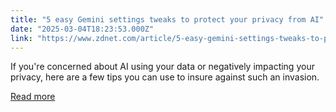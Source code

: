 ```yaml
---
title: "5 easy Gemini settings tweaks to protect your privacy from AI"
date: "2025-03-04T18:23:53.000Z"
link: "https://www.zdnet.com/article/5-easy-gemini-settings-tweaks-to-protect-your-privacy-from-ai/"
---
```


If you're concerned about AI using your data or negatively impacting your privacy, here are a few tips you can use to insure against such an invasion.

[Read more](https://www.zdnet.com/article/5-easy-gemini-settings-tweaks-to-protect-your-privacy-from-ai/)
